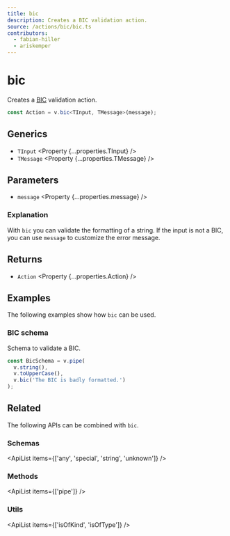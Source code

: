 ```yaml
---
title: bic
description: Creates a BIC validation action.
source: /actions/bic/bic.ts
contributors:
  - fabian-hiller
  - ariskemper
---
```



# bic

Creates a [BIC](https://en.wikipedia.org/wiki/ISO_9362) validation action.

```ts
const Action = v.bic<TInput, TMessage>(message);
```

## Generics

- `TInput` <Property {...properties.TInput} />
- `TMessage` <Property {...properties.TMessage} />

## Parameters

- `message` <Property {...properties.message} />

### Explanation

With `bic` you can validate the formatting of a string. If the input is not a BIC, you can use `message` to customize the error message.

## Returns

- `Action` <Property {...properties.Action} />

## Examples

The following examples show how `bic` can be used.

### BIC schema

Schema to validate a BIC.

```ts
const BicSchema = v.pipe(
  v.string(),
  v.toUpperCase(),
  v.bic('The BIC is badly formatted.')
);
```

## Related

The following APIs can be combined with `bic`.

### Schemas

<ApiList items={['any', 'special', 'string', 'unknown']} />

### Methods

<ApiList items={['pipe']} />

### Utils

<ApiList items={['isOfKind', 'isOfType']} />
